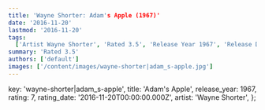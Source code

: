 ```yaml
---
title: 'Wayne Shorter: Adam's Apple (1967)'
date: '2016-11-20'
lastmod: '2016-11-20'
tags:
  ['Artist Wayne Shorter', 'Rated 3.5', 'Release Year 1967', 'Release Decade 1960']
summary: 'Rated 3.5'
authors: ['default']
images: ['/content/images/wayne-shorter|adam_s-apple.jpg']
---
```


  key: 'wayne-shorter|adam_s-apple',
  title: 'Adam's Apple',
  release_year: 1967,
  rating: 7,
  rating_date: '2016-11-20T00:00:00.000Z',
  artist: 'Wayne Shorter',
};

<MusicRating data={data} />
